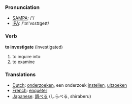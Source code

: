 === Pronunciation ===
*[[w:SAMPA|SAMPA]]: /'/
*[[w:IPA|IPA]]: /'&#618;n'v&#603;st&#618;ge&#618;t/

=== Verb ===

'''to investigate''' (investigated)

# to inquire into
# to examine

=== Translations ===
*[[Dutch]]: [[onderzoeken]], een onderzoek [[instellen]], [[uitzoeken]]
*[[French]]: [[enquêter]]
*[[Japanese]]: [[調べる]] (しらべる, shiraberu)